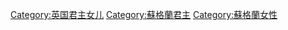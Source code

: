 [[Category:英国君主女儿|Category:英国君主女儿]]
[[Category:蘇格蘭君主|Category:蘇格蘭君主]]
[[Category:蘇格蘭女性|Category:蘇格蘭女性]]